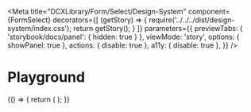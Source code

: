 
<Meta
  title="DCXLibrary/Form/Select/Design-System"
  component={FormSelect}
  decorators={[
    (getStory) => {
      require('../../../dist/design-system/index.css');
      return getStory();
    }
  ]}
  parameters={{
    previewTabs: {
      'storybook/docs/panel': { hidden: true }
    },
    viewMode: 'story',
    options: { showPanel: true },
    actions: { disable: true },
    a11y: { disable: true },
  }}
/>

# Playground

<Canvas>
  <Story name="Playground">
    {() => {
      return (
        <FormSelect
          label="My label"
          options={['Option 1', 'Option 2']}
          nullOption="Select an option..."
        />
      );
    }}
  </Story>
</Canvas>
